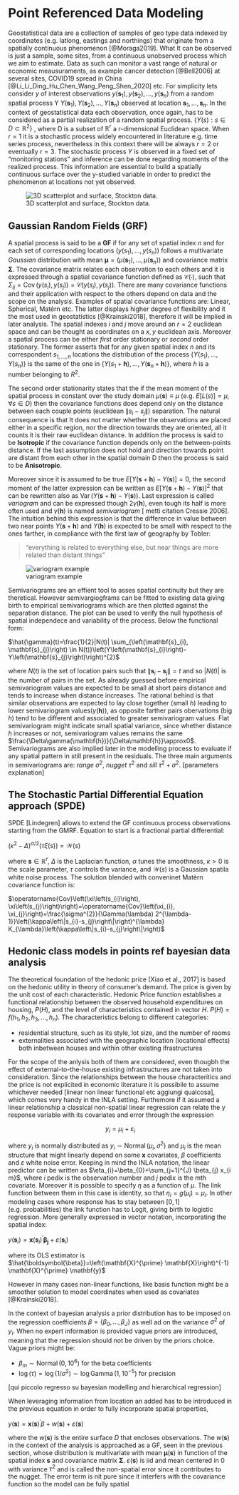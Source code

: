 # Point Referenced Data Modeling {#prdm}


Geostatistical data are a collection of samples of geo type data indexed by coordinates (e.g. latlong, eastings and northings) that originate from a spatially continuous phenomenon [@Moraga2019]. What It can be observed is just a sample, some sites, from a continuous unobserved process which we aim to estimate. Data as such can monitor a vast range of natural or economic meausuraments, as example cancer detection [@Bell2006] at several sites, COVID19 spread in China [@Li_Li_Ding_Hu_Chen_Wang_Peng_Shen_2020] etc. For simplicity lets consider $y$ of interest observations $y\left(\boldsymbol{s}_{1}\right),y\left(\boldsymbol{s}_{2}\right), \ldots, y\left(\boldsymbol{s}_{n}\right)$
from a random spatial process Y $Y\left(\boldsymbol{s}_{1}\right),Y\left(\boldsymbol{s}_{2}\right), \ldots, Y\left(\boldsymbol{s}_{n}\right)$ observed at location $\boldsymbol{s}_{1}, \ldots, \boldsymbol{s}_{n}$. In the context of geostatistical data each observation, once again, has to be considered as a partial realization of a random spatial process.
$\left\{Y(s): s \in D \subset \mathbb{R}^{2}\right\}$ , where D is a subset of $\mathbb{R}^{r}$ a r-dimensional Euclidean space. 
When $r = 1$ it is a stochastic process widely encountered in literature e.g. time series process, nevertheless in this context there will be always $r = 2$ or eventually $r = 3$. The stochastic process $Y$ is observed in a fixed set of "monitoring stations" and inference can be done regarding moments of the realized process. This information are essential to build a spatially continuous surface over the y-studied variable in order to predict the phenomenon at locations not yet observed.  


![3D scatterplot and surface, Stockton data.](images/prdprocess.png)


## Gaussian Random Fields (GRF)

A spatial process is said to be a **GF** if for any set of spatial index $n$ and for each set of corresponding locations $\left(y\left(s_{1}\right), \ldots, y\left(s_{n}\right)\right)$ follows a multivariate _Gaussian_ distribution with mean $\boldsymbol{\mu}=\left(\mu\left(\boldsymbol{s}_{1}\right), \ldots, \mu\left(\boldsymbol{s}_{n}\right)\right)$ and covariance matrix $\mathbf{\Sigma}$. The covariance matrix relates each observation to each others and it is expressed through a spatial covariance function defined as $\mathcal{C}(\cdot)$, such that $\Sigma_{i j}=\operatorname{Cov}\left(y\left(s_{i}\right), y\left(s_{j}\right)\right)=\mathcal{C}\left(y\left(s_{i}\right), y\left(s_{j}\right)\right)$. There are many covariance functions and their application with respect to the others depend on data and the scope on the analysis. Examples of spatial covariance functions are: Linear, Spherical, Matérn etc. The latter displays higher degree of flexibility and it the most used in geostatistics [@Krainski2018], therefore it will be implied in later analysis.
The spatial indexes $i$ and $j$ move around an $r = 2$ euclidean space and can be thought as coordinates on a $x,y$ euclidean axis. Moreover a spatial process can be either _first_ order stationary or _second_ order stationary. The former asserts that for any given spatial index $n$ and its correspondent $s_{1,\ldots,n}$ locations the distribution of the process $\left\{Y\left(s_{1}\right), \ldots, Y\left(s_{n}\right)\right\}$ is the same of the one in $\left\{Y\left(s_{1}+\boldsymbol{h}\right), \ldots, Y\left(\boldsymbol{s}_{n}+\boldsymbol{h}\right)\right\}$, where $h$ is a number belonging to $R^{2}$.

The second order stationarity states that the if the mean moment of the spatial process in constant over the study domain $\mu(\mathbf{s}) \equiv \mu$ (e.g. $E[L(s)]=\mu, \forall s \in D$) then the covariance functions does depend only on the distance between each couple points (euclidean $\left\|s_{i}-s_{j}\right\|$) separation. The natural consequence is that It does not matter whether the observations are placed either in a specific region, nor the direction towards they are oriented, all it counts it is their raw euclidean distance. In addition the process is said to be **Isotropic** if the covariance function depends only on the between-points distance. If the last assumption does not hold and direction towards point are distant from each other in the spatial domain D then the process is said to be **Anisotropic**.

Moreover since it is assumed to be true  $E[Y(\mathbf{s}+\mathbf{h})-Y(\mathbf{s})]=0$, the second moment of the latter expression can be written as $E[Y(\mathbf{s}+\mathbf{h})-Y(\mathbf{s})]^{2}$ that can be rewritten also as  $\operatorname{Var}(Y(\mathbf{s}+\mathbf{h})-Y(\mathbf{s}))$. Last expression is called _variogram_ and can be expressed though $2 \gamma(\mathbf{h})$, even tough its half is more often used and $\gamma(\mathbf{h})$ is named _semivariogram_ [ metti citation Cressie 2006]. 
The intuition behind this expression is that the difference in value between two near points $Y(\mathbf{s}+\mathbf{h})$ and $Y(\mathbf{h})$ is expected to be small with respect to the ones farther, in compliance with the first law of geography by Tobler: 

>"everything is related to everything else, but near things are more related than distant things"

![variogram example](images/variogram.png)


Semivariograms are an effient tool to asses spatial continuity but they are theretical. However semivargiogframs can be fitted to existing data giving birth to empirical semivariograms which are then plotted against the separation distance. The plot can be used to verify the null hypothesis of spatial independece and variability of the process. Below the functional form:

$\hat{\gamma}(t)=\frac{1}{2}|N(t)| \sum_{\left(\mathbf{s}_{i}, \mathbf{s}_{j}\right) \in N(t)}\left(Y\left(\mathbf{s}_{i}\right)-Y\left(\mathbf{s}_{j}\right)\right)^{2}$  


where $N(t)$ is the set of location pairs such that $\left\|\mathbf{s}_{i}-\mathbf{s}_{j}\right\|=t$ and so $|N(t)|$ is the number of pairs in the set. As already guessed before empirical semivariogram values are expected to be small at short pairs distance and tends to increase when distance increases. The rational behind is that similar observations are expected to lay close together (small $h$) leading to lower semivariogram values($\gamma(\mathbf{h})$), as opposite farther pairs obervations (big $h$) tend to be different and associated to greater semivariogram values. Flat semivariogram might indicate small spatial variance, since whether distance $h$ increases or not, semivariogram values remains the same $\frac{\Delta\gamma(\mathbf{h})}{\Delta\mathbf{h}}\approx0$. Semivariograms are also implied later in the modelling process to evaluate if any spatial pattern in still present in the residuals. The three main arguments in semivariograms are: _range_ $\sigma^{2}$, _nugget_ $\tau^{2}$ and _sill_ $\tau^{2}+\sigma^{2}$. [parameters explanation]

## The Stochastic Partial Differential Equation approach (SPDE)

SPDE [Lindegren] allows to extend the GF continuous process observations starting from the GMRF. Equation to start is a fractional partial differential: 

$\left(\kappa^{2}-\Delta\right)^{\alpha / 2}(\tau \xi(s))=\mathcal{W}(s)$

where $\boldsymbol{s} \in \mathbb{R}^{r}$, $\Delta$ is the Laplacian function, $\alpha$ tunes the smoothness, $\kappa>0$ is the scale parameter, $\tau$ controls the variance, and $\mathcal{W}(s)$ is a Gaussian spatila white noise process. The solution blended with conveninet Matèrn covariance function is: 

$\operatorname{Cov}\left(\xi\left(s_{i}\right), \xi\left(s_{j}\right)\right)=\operatorname{Cov}\left(\xi_{i}, \xi_{j}\right)=\frac{\sigma^{2}}{\Gamma(\lambda) 2^{\lambda-1}}\left(\kappa\left\|s_{i}-s_{j}\right\|\right)^{\lambda} K_{\lambda}\left(\kappa\left\|s_{i}-s_{j}\right\|\right)$

## Hedonic class models in points ref bayesian data analysis

The theoretical foundation of the hedonic price [Xiao et al., 2017] is based on the hedonic utility in theory of consumer’s demand. The price is given by the unit cost of each characteristic. Hedonic Price function establishes a functional relationship between the observed household expenditures on housing, $P(H)$, and the level of characteristics contained in vector $H$. $P(H)=f\left(h_{1}, h_{2}, h_{3}, \ldots, h_{n}\right)$.
The characteristics belong to different categories:

- residential structure, such as its style, lot size, and the number of rooms
- externalities associated with the geographic location (locational effects) both inbetween houses and within other existing ifrastructures 

For the scope of the anlysis both of them are considered, even thougbh the effect of external-to-the-house existing infrastructures are not taken into consideration.
Since the relationships between the house characteritics and the price is not explicited in economic literature it is possibile to assume whichever needed [linear non linear functional  etc aggiungi qualcosa], which comes very handy in the INLA setting. Furthemore if it assumed a linear relationship a  classical non-spatial linear regression can relate the y response variable with its covariates and error through the expression

$$y_{i}=\mu_{i}+\varepsilon_{i}$$

where $y_{i}$ is normally distributed as $y_{i} \sim \operatorname{Normal}\left(\mu_{i}, \sigma^{2}\right)$  and $\mu_{i}$ is the mean structure that might linearly depend on some $\mathbf{x}$ covariates, $\beta$ coefficients and $\varepsilon$ white noise error. Keeping in mind the INLA notation, the linear predictor can be written as $\eta_{i}=\beta_{0}+\sum_{j=1}^{J} \beta_{j} x_{i m}$, where $i$ pedix is the observation number and $j$ pedix is the mth covariate.  Moreover it is possible to specify $\eta$ as a function of $\mu$. The link function between them in this case is identity, so that $\eta_{i}=g\left(\mu_{i}\right)=\mu_{i}$. In other modeling cases where response has to stay between $[0,1]$ (e.g. probabilities) the link function has to Logit, giving birth to logistic regression. More generally expressed in vector notation, incorporating the spatial index:

$y\left(\mathbf{s}_{i}\right)=\mathbf{x}\left(\mathbf{s}_{i}\right)^{\prime} \boldsymbol{\beta_{j}}+\varepsilon\left(\mathbf{s}_{i}\right)$

where its OLS estimator is $\hat{\boldsymbol{\beta}}=\left(\mathbf{X}^{\prime} \mathbf{X}\right)^{-1} \mathbf{X}^{\prime} \mathbf{y}$ 

However in many cases non-linear functions, like basis function might be a smoother solution to model coordinates when used as covariates [@Krainski2018].

In the context of bayesian analysis a prior distribution has to be imposed on the regression coefficients $\beta = \left\{\beta_{0}, \ldots, \beta_{J}\right\}$ as well ad on the variance  $\sigma^{2}$ of $y_{i}$. When no expert information is provided vague priors are introduced, meaning that the regression should not be driven by the priors choice. 
Vague priors might be:

- $\beta_{m} \sim \operatorname{Normal}\left(0,10^{6}\right)$ for the beta coefficients
- $\log (\tau)=\log \left(1 / \sigma^{2}\right) \sim \log \operatorname{Gamma}\left(1,10^{-5}\right)$ for precision 

[qui piccolo regresso su bayesian modelling and hierarchical regression]

When leveraging information from location an added has to be introduced in the previous equation in order to fully incorporate spatial properties,

$y(\mathbf{s})=\mathbf{x}(\mathbf{s})^{\prime} \beta+w(\mathbf{s})+\varepsilon(\mathbf{s})$

where the $w(\mathbf{s})$ is the entire surface $D$ that encloses observations. The $w(\mathbf{s})$ in the context of the analysis is approached as a GF, seen in the previous section, whose distribution is multivariate with mean $\boldsymbol{\mu}(\mathbf{s})$ in function of the spatial index $\mathbf{s}$ and covariance matrix $\mathbf{\Sigma}$.
$\varepsilon(\mathbf{s})$ is iid and mean centered in 0 with variance $\tau^{2}$ and is called the non-spatial error since it contributes to the nugget. The error term is nit pure since it interfers with the covariance function so the model can be fully spatial 


